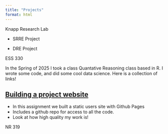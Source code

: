 ```yaml
---
title: "Projects"
format: html
---
```


Knapp Research Lab

-   SRRE Project

-   DRE Project

ESS 330

In the Spring of 2025 I took a class Quantative Reasoning class based in R. I wrote some code, and did some cool data science. Here is a collection of links!

## [Building a project website]()

-   In this assignment we built a static users site with Github Pages
-   Includes a github repo for access to all the code.
-   Look at how high quality my work is!

NR 319
